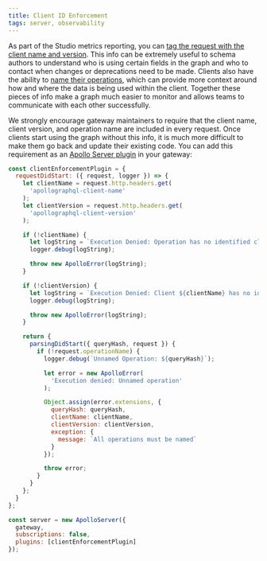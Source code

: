 ```yaml
---
title: Client ID Enforcement
tags: server, observability
---
```


As part of the Studio metrics reporting, you can [tag the request with the client name and version](https://www.apollographql.com/docs/studio/metrics/client-awareness). This info can be extremely useful to schema authors to understand who is using certain fields in the graph and who to contact when changes or deprecations need to be made. Clients also have the ability to [name their operations](https://www.apollographql.com/docs/react/data/operation-best-practices/#name-all-operations), which can provide more context around how and where the data is being used within the client. Together these pieces of info make a graph much easier to monitor and allows teams to communicate with each other successfully.

We strongly encourage gateway maintainers to require that the client name, client version, and operation name are included in every request. Once clients start using the graph without this info, it is much more difficult to make them go back and update their existing code. You can add this requirement as an [Apollo Server plugin](https://www.apollographql.com/docs/apollo-server/builtin-plugins) in your gateway:

```js
const clientEnforcementPlugin = {
  requestDidStart: ({ request, logger }) => {
    let clientName = request.http.headers.get(
      'apollographql-client-name'
    );
    let clientVersion = request.http.headers.get(
      'apollographql-client-version'
    );

    if (!clientName) {
      let logString = `Execution Denied: Operation has no identified client`;
      logger.debug(logString);

      throw new ApolloError(logString);
    }

    if (!clientVersion) {
      let logString = `Execution Denied: Client ${clientName} has no identified version`;
      logger.debug(logString);

      throw new ApolloError(logString);
    }

    return {
      parsingDidStart({ queryHash, request }) {
        if (!request.operationName) {
          logger.debug(`Unnamed Operation: ${queryHash}`);

          let error = new ApolloError(
            'Execution denied: Unnamed operation'
          );

          Object.assign(error.extensions, {
            queryHash: queryHash,
            clientName: clientName,
            clientVersion: clientVersion,
            exception: {
              message: `All operations must be named`
            }
          });

          throw error;
        }
      }
    };
  }
};

const server = new ApolloServer({
  gateway,
  subscriptions: false,
  plugins: [clientEnforcementPlugin]
});
```

